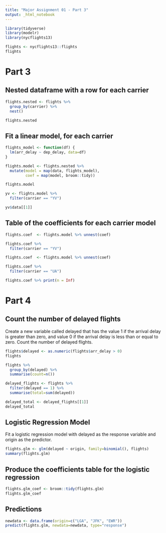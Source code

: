 ```yaml
---
title: "Major Assignment 01 - Part 3"
output: _html_notebook
---
```


```r
library(tidyverse)
library(modelr)
library(nycflights13)
```

```r
flights <- nycflights13::flights
flights
```

# Part 3

## Nested dataframe with a row for each carrier

```r
flights.nested <- flights %>%
  group_by(carrier) %>% 
  nest()

flights.nested
```

## Fit a linear model, for each carrier

```r
flights_model <- function(df) {
  lm(arr_delay ~ dep_delay, data=df)
}

flights.model <- flights.nested %>% 
  mutate(model = map(data, flights_model), 
         coef = map(model, broom::tidy))

flights.model
```

```r
yv <- flights.model %>%
  filter(carrier == "YV")

yv$data[[1]]
```

## Table of the coefficients for each carrier model

```r
flights.coef  <- flights.model %>% unnest(coef)

flights.coef %>%
  filter(carrier == "YV")
```

```r
flights.coef  <- flights.model %>% unnest(coef)

flights.coef %>%
  filter(carrier == "UA")
```

```r
flights.coef %>% print(n = Inf)
```

# Part 4

## Count the number of delayed flights

Create a new variable called delayed that has the value 1 if the arrival delay is greater than zero, and value 0 if the arrival delay is less than or equal to zero. Count the number of delayed flights. 

```r
flights$delayed <- as.numeric(flights$arr_delay > 0)
flights
```

```r
flights %>% 
  group_by(delayed) %>%
  summarise(count=n())
```

```r
delayed_flights <- flights %>% 
  filter(delayed == 1) %>%
  summarise(total=sum(delayed))

delayed_total <- delayed_flights[[1]]
delayed_total
```

## Logistic Regression Model

Fit a logistic regression model with delayed as the response variable and origin as the predictor.

```r
flights.glm <- glm(delayed ~ origin, family=binomial(), flights)
summary(flights.glm)
```

## Produce the coefficients table for the logistic regression

```r
flights.glm_coef <- broom::tidy(flights.glm)
flights.glm_coef
```

## Predictions

```r
newdata <- data.frame(origin=c("LGA", "JFK", "EWR"))
predict(flights.glm, newdata=newdata, type="response")
```





